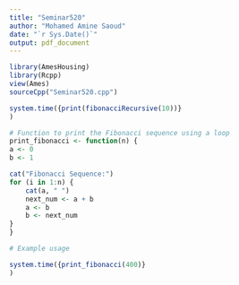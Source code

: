 ---
title: "Seminar520"
author: "Mohamed Amine Saoud"
date: "`r Sys.Date()`"
output: pdf_document
---
```{r}
library(AmesHousing)
library(Rcpp)
view(Ames)
sourceCpp("Seminar520.cpp")
```

```{r}


system.time({print(fibonacciRecursive(10))}
)
```

```{r}

# Function to print the Fibonacci sequence using a loop
print_fibonacci <- function(n) {
a <- 0
b <- 1

cat("Fibonacci Sequence:")
for (i in 1:n) {
	cat(a, " ")
	next_num <- a + b
	a <- b
	b <- next_num
}
}

# Example usage

system.time({print_fibonacci(400)}
)
```

